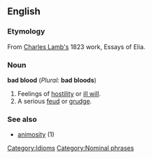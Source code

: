 ==English==
<!--===Pronunciation===-->
===Etymology===
From [[w:Charles Lamb|Charles Lamb's]] 1823 work, Essays of Elia. 

===Noun=== 
'''bad blood''' (''Plural:'' '''bad bloods''')

# Feelings of [[hostility]] or [[ill will]].
# A serious [[feud]] or [[grudge]].

===See also===
*[[animosity]] (1)

[[Category:Idioms]]
[[Category:Nominal phrases]]